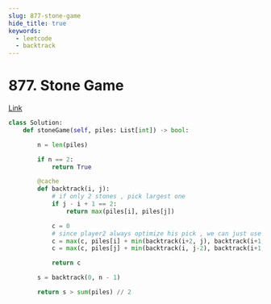 ```yaml
---
slug: 877-stone-game
hide_title: true
keywords:
  - leetcode
  - backtrack
---
```


# 877. Stone Game

[Link](https://leetcode.com/problems/stone-game/description/)

```python
class Solution:
    def stoneGame(self, piles: List[int]) -> bool:

        n = len(piles)

        if n == 2:
            return True

        @cache
        def backtrack(i, j):
            # if only 2 stones , pick largest one
            if j - i + 1 == 2:
                return max(piles[i], piles[j])

            c = 0
            # since player2 always optimize his pick , we can just use smaller one to accumulate
            c = max(c, piles[i] + min(backtrack(i+2, j), backtrack(i+1, j-1)))
            c = max(c, piles[j] + min(backtrack(i, j-2), backtrack(i+1, j-1)))

            return c

        s = backtrack(0, n - 1)

        return s > sum(piles) // 2
```
